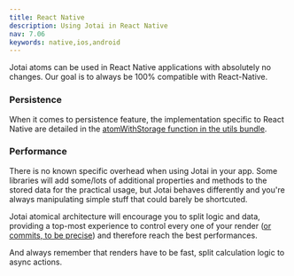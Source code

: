 ```yaml
---
title: React Native
description: Using Jotai in React Native
nav: 7.06
keywords: native,ios,android
---
```


Jotai atoms can be used in React Native applications with absolutely no changes.
Our goal is to always be 100% compatible with React-Native.

### Persistence

When it comes to persistence feature, the implementation specific to React Native are detailed in the [atomWithStorage function in the utils bundle](../utilities/storage.mdx).

### Performance

There is no known specific overhead when using Jotai in your app. Some libraries will add some/lots of additional properties and methods to the stored data for the practical usage, but Jotai behaves differently and you're always manipulating simple stuff that could barely be shortcuted.

Jotai atomical architecture will encourage you to split logic and data, providing a top-most experience to control every one of your render ([or commits, to be precise](https://legacy.reactjs.org/blog/2018/09/10/introducing-the-react-profiler.html#browsing-commits)) and therefore reach the best performances.

And always remember that renders have to be fast, split calculation logic to async actions.
